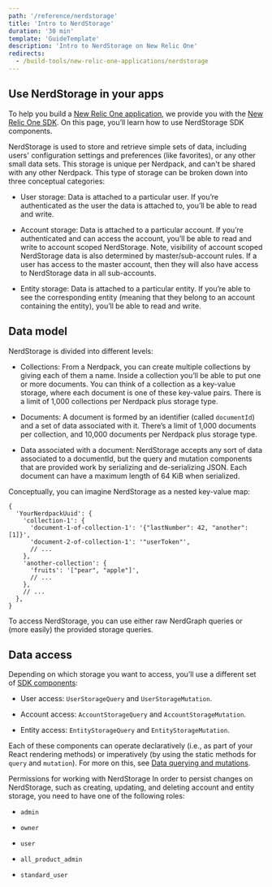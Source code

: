 ```yaml
---
path: '/reference/nerdstorage'
title: 'Intro to NerdStorage'
duration: '30 min'
template: 'GuideTemplate'
description: 'Intro to NerdStorage on New Relic One'
redirects:
  - /build-tools/new-relic-one-applications/nerdstorage
---
```


## Use NerdStorage in your apps

To help you build a [New Relic One application](/use-cases/build-new-relic-one-applications), we provide you with the [New Relic One SDK](/client-side-sdk/index.html). On this page, you’ll learn how to use NerdStorage SDK components.

NerdStorage is used to store and retrieve simple sets of data, including users' configuration settings and preferences (like favorites), or any other small data sets. This storage is unique per Nerdpack, and can't be shared with any other Nerdpack.
This type of storage can be broken down into three conceptual categories:

- User storage: Data is attached to a particular user. If you’re authenticated as the user the data is attached to, you’ll be able to read and write.

- Account storage: Data is attached to a particular account. If you’re authenticated and can access the account, you’ll be able to read and write to account scoped NerdStorage. Note, visibility of account scoped NerdStorage data is also determined by master/sub-account rules. If a user has access to the master account, then they will also have access to NerdStorage data in all sub-accounts.

- Entity storage: Data is attached to a particular entity. If you’re able to see the corresponding entity (meaning that they belong to an account containing the entity), you’ll be able to read and write.


## Data model
NerdStorage is divided into different levels:

- Collections: From a Nerdpack, you can create multiple collections by giving each of them a name. Inside a collection you’ll be able to put one or more documents. You can think of a collection as a key-value storage, where each document is one of these key-value pairs. There is a limit of 1,000 collections per Nerdpack plus storage type.

- Documents: A document is formed by an identifier (called ```documentId```) and a set of data associated with it. There’s a limit of 1,000 documents per collection, and 10,000 documents per Nerdpack plus storage type.

- Data associated with a document: NerdStorage accepts any sort of data associated to a documentId, but the query and mutation components that are provided work by serializing and de-serializing JSON. Each document can have a maximum length of 64 KiB when serialized.

Conceptually, you can imagine NerdStorage as a nested key-value map:
```shell
{
  'YourNerdpackUuid': {
    'collection-1': {
      'document-1-of-collection-1': '{"lastNumber": 42, "another": [1]}',
      'document-2-of-collection-1': '"userToken"',
      // ...
    },
    'another-collection': {
      'fruits': '["pear", "apple"]',
      // ...
    },
    // ...
  },
}
```

To access NerdStorage, you can use either raw NerdGraph queries or (more easily) the provided storage queries.

## Data access
Depending on which storage you want to access, you’ll use a different set of [SDK components](/client-side-sdk/index.html):
- User access: ```UserStorageQuery``` and ```UserStorageMutation```.

- Account access: ```AccountStorageQuery``` and ```AccountStorageMutation```.

- Entity access: ```EntityStorageQuery``` and ```EntityStorageMutation```.

Each of these components can operate declaratively (i.e., as part of your React rendering methods) or imperatively (by using the static methods for ```query``` and ```mutation```). For more on this, see [Data querying and mutations](/build-tools/new-relic-one-applications/query-and-store-data).

Permissions for working with NerdStorage
In order to persist changes on NerdStorage, such as creating, updating, and deleting account and entity storage, you need to have one of the following roles:

- ```admin```

- ```owner```

- ```user```

- ```all_product_admin```

- ```standard_user```
